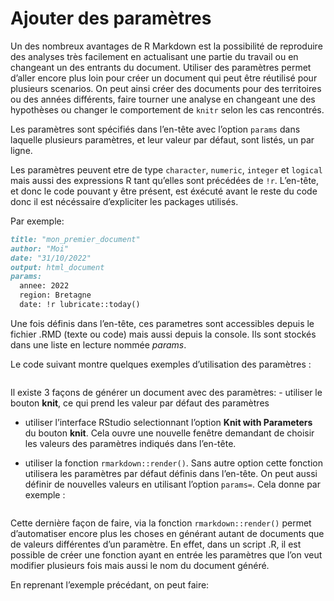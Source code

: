 
# Ajouter des paramètres

Un des nombreux avantages de R Markdown est la possibilité de reproduire des 
analyses très facilement en actualisant une partie du travail ou en changeant 
un des entrants du document.
Utiliser des paramètres permet d'aller encore plus loin pour créer un document 
qui peut être réutilisé pour plusieurs scenarios. On peut ainsi créer des 
documents pour des territoires ou des années différents, faire tourner une 
analyse en changeant une des hypothèses ou changer le comportement de `knitr` 
selon les cas rencontrés.


Les paramètres sont spécifiés dans l'en-tête avec l'option `params` dans 
laquelle plusieurs paramètres, et leur valeur par défaut, sont listés, un par ligne.


Les paramètres peuvent etre de type `character`, `numeric`, `integer` et 
`logical` mais aussi des expressions R tant qu'elles sont précédées de `!r `. 
L'en-tête, et donc le code pouvant y être présent, est éxécuté avant le reste 
du code donc il est nécéssaire d'expliciter les packages utilisés.

Par exemple: 


``` .md
title: "mon_premier_document"
author: "Moi"
date: "31/10/2022"
output: html_document
params:
  annee: 2022
  region: Bretagne
  date: !r lubricate::today()
```

Une fois définis dans l'en-tête, ces parametres sont accessibles depuis le 
fichier .RMD (texte ou code) mais aussi depuis la console. Ils sont stockés 
dans une liste en lecture nommée *params*. 

Le code suivant montre quelques exemples d'utilisation des paramètres :

```embed
```

Il existe 3 façons de générer un document avec des paramètres:
  - utiliser le bouton **knit**, ce qui prend les valeur par défaut des paramètres
  
  - utiliser l'interface RStudio selectionnant l'option **Knit with Parameters** du bouton **knit**. Cela ouvre une nouvelle fenêtre demandant de choisir les valeurs des paramètres indiqués dans l'en-tête.
  
  - utiliser la fonction `rmarkdown::render()`. Sans autre option cette fonction 
  utilisera les paramètres par défaut définis dans l'en-tête. On peut aussi 
  définir de nouvelles   valeurs en utilisant l'option `params=`. 
  Cela donne par exemple :
  
```embed
```

Cette dernière façon de faire, via la fonction `rmarkdown::render()` permet 
d'automatiser encore plus les choses en générant autant de documents que de 
valeurs différentes d'un paramètre. En effet, dans un script .R, il est 
possible de créer une fonction ayant en entrée les paramètres que l'on veut 
modifier plusieurs fois mais aussi le nom du document généré.

En reprenant l'exemple précédant, on peut faire:
  
```embed
```
